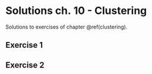 # Solutions ch. 10 - Clustering {#solutions-clustering}

Solutions to exercises of chapter \@ref(clustering). 

<!--
set.seed(42)
dbscanRes <- dbscan::dbscan(t(e), eps=85, minPts=5)


d <- dist((t(e)[dbscanRes$cluster>0,]))

dbscanS <- silhouette(dbscanRes$cluster[dbscanRes$cluster>0], d)
plot(dbscanS, col="black")

-->

## Exercise 1

## Exercise 2


